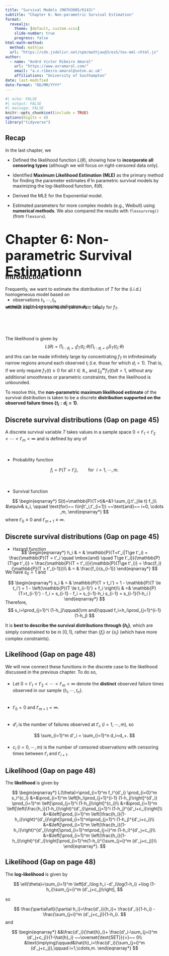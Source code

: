 ```yaml
---
title: "Survival Models (MATH3085/6143)"
subtitle: "Chapter 6: Non-parametric Survival Estimation"
format:
  revealjs: 
    theme: [default, custom.scss]
    slide-number: true
    progress: false
html-math-method:
  method: mathjax
  url: "https://cdn.jsdelivr.net/npm/mathjax@3/es5/tex-mml-chtml.js"
author:
  - name: "André Victor Ribeiro Amaral"
    url: "https://www.avramaral.com/"  
    email: "a.v.ribeiro-amaral@soton.ac.uk"
    affiliations: "University of Southampton"
date: last-modified
date-format: "DD/MM/YYYY"
---
```


```r
#| echo: FALSE
#| output: FALSE
#| message: FALSE
knitr::opts_chunk$set(include = TRUE)
options(digits = 4)
library("tidyverse")
```

## Recap

:::{.justify}

In the last chapter, we

- Defined the likelihood function $L(\theta)$, showing how to [**incorporate all censoring types**]{.alert} (although we will focus on right-censored data only).

- Identified [**Maximum Likelihood Estimation (MLE)**]{.alert} as the primary method for finding the parameter estimates $\hat{\theta}$ in parametric survival models by maximizing the log-likelihood function, $\ell(\theta)$.

- Derived the MLE for the Exponential model.

- Estimated parameters for more complex models (e.g., Weibull) using [**numerical methods**]{.alert}. We also compared the results with `flexsurvreg()` (from `flexsurv`).

:::

# <span style="font-size: 42px; color: #131516; display: block; margin-bottom: -50px">[**Chapter 6:**]{.secondary} Non-parametric Survival Estimationn</span>


## Introduction

:::{.justify .small-text}

Frequently, we want to estimate the distribution of $T$ for the  (i.i.d.) homogeneous model based on  

<div style="margin-top: -10pt;"></div>

- observations $t_1, \cdots ,t_n$ 
- with (right-) censoring indicators $d_1, \cdots ,d_n$, 

<div style="margin-top: -25pt;"></div>

[**without**]{.alert} assuming a particular parametric family for $f_T$.

<div style="margin-top: 60pt;"></div>

:::{.fragment}
The likelihood is given by 
$$
L(\theta)=\prod_{i:d_i=1} f_T(t_i; \theta)\prod_{i:d_i=0} S_T(t_i; \theta)
$$
and this can be made infinitely large by concentrating $f_T$ in infinitesimally narrow regions around each observed $t_i$ (i.e. those for which  $d_i=1$). That is, if we only require $f_T(t) \ge 0$ for all $t \in \mathbb{R}_+$ and $\int_0^{\infty}f_T(t)dt = 1$, without any additional smoothness or parametric constraints, then [the likelihood is unbounded]{.alert}.


To resolve this, [the **non-parametric maximum likelihood estimate** of the survival distribution is taken to be a discrete **distribution supported on the observed failure times $\{t_i: d_i=1\}$**]{.alert}.

:::
:::


## Discrete survival distributions [**(Gap on page 45)**]{.alert}

:::{.justify .small-text .fragment}

A discrete survival variable $T$ takes values in a sample space $0<t'_1<t'_2<\cdots <t'_m<\infty$ and is defined by any of

<div style="margin-top: 35pt;"></div>

:::{.fragment}
- Probability function 

$$
f_i =\mathbb{P}(T=t'_i), \qquad \text{for}~~ i=1, \cdots, m.
$$

<div style="margin-top: 35pt;"></div>

:::

:::{.fragment}
- Survival function

$$
\begin{eqnarray*}
S(t)=\mathbb{P}(T>t)&=&1-\sum_{j:t'_j\le t} f_j\\
&\equiv& s_i, \qquad \text{for}~~ t\in[t'_i,t'_{i+1}) ~~\text{and}~~ i=0, \cdots ,m,
\end{eqnarray*}
$$
where $t'_0 \equiv 0$ and $t'_{m+1} \equiv \infty$.
:::
:::

## Discrete survival distributions [**(Gap on page 45)**]{.alert}

:::{.justify .small-text}

- Hazard function  

<div style="margin-top: -15pt;"></div>

$$
\begin{eqnarray*}
h_i & = & \mathbb{P}(T=t'_i|T\ge t'_i) = \frac{\mathbb{P}(T = t'_i \quad \mbox{and} \quad T\ge t'_i)}{\mathbb{P}(T\ge t'_i)} =  \frac{\mathbb{P}(T = t'_i)}{\mathbb{P}(T\ge t'_i)} = \frac{f_i}{\mathbb{P}(T > t'_{i-1})}\\
& = & \frac{f_i}{s_{i-1}}
\end{eqnarray*}
$$

<div style="margin-top: -15pt;"></div>

We have $s_0=1$ and

$$
\begin{eqnarray*}
s_i & = & \mathbb{P}(T > t_i') =  1 - \mathbb{P}(T \le t_i') =  1 - \left(\mathbb{P}(T \le t_{i-1}') + f_i \right)\\
& =& \mathbb{P}(T>t_{i-1}') - f_i = s_{i-1} - f_i =  s_{i-1}-h_i s_{i-1} =  s_{i-1}(1-h_i )
\end{eqnarray*}
$$
<div style="margin-top: -15pt;"></div>

Therefore,
$$
s_i=\prod_{j=1}^i (1-h_j)\qquad{\rm and}\qquad f_i=h_i\prod_{j=1}^{i-1} (1-h_j)
$$

It is [**best to describe the survival distributions through $\{h_i\}$**]{.alert}, which are simply constrained to be in $[0,1]$, rather than $\{f_i\}$ or $\{s_i\}$ (which have more complex constraints).

:::

## Likelihood [**(Gap on page 48)**]{.alert}

:::{.justify .small-text}

We will now [connect these functions in the discrete case to the likelihood]{.alert} discussed in the previous chapter. To do so,

<div style="margin-top: 15pt;"></div>

:::{.fragment}

- Let $0<t'_1<t'_2<\cdots <t'_m<\infty$ denote the [**distinct**]{.alert} observed failure times observed in our sample $\{t_1,\cdots , t_n\}$.

<div style="margin-top: 25pt;"></div>

- $t'_0=0$ and $t'_{m+1}=\infty$.

<div style="margin-top: 25pt;"></div>

- $d'_i$ is the number of failures observed at $t'_i,\; ( i=1,\cdots ,m)$, so

$$
\sum_{i=1}^m  d'_i = \sum_{i=1}^n  d_i=d_+.
$$

<div style="margin-top: 15pt;"></div>

- $c_i\; ( i=0,\cdots ,m)$ is the number of censored observations with censoring times between $t'_i$ and $t'_{i+1}$.

:::
:::

## Likelihood [**(Gap on page 48)**]{.alert}

:::{.justify .small-text}

The [**likelihood**]{.alert} is given by 

$$
\begin{eqnarray*}
L(\theta)=\prod_{i=1}^m f_i^{d'_i} \prod_{i=0}^m s_i^{c_i}
&=&\prod_{i=1}^m \left[h_i\prod_{j=1}^{i-1} (1-h_j)\right]^{d'_i} \prod_{i=1}^m \left[\prod_{j=1}^i (1-h_j)\right]^{c_i}\\
&=&\prod_{i=1}^m  \left[\left(\frac{h_i}{1-h_i}\right)^{d'_i}\prod_{j=1}^i (1-h_j)^{d'_i+c_i}\right]\\
&=&\left[\prod_{i=1}^m \left(\frac{h_i}{1-h_i}\right)^{d'_i}\right]\prod_{i=1}^m\prod_{j=1}^i (1-h_j)^{d'_i+c_i}\\
&=&\left[\prod_{i=1}^m \left(\frac{h_i}{1-h_i}\right)^{d'_i}\right]\prod_{i=1}^m\prod_{j=i}^m (1-h_i)^{d'_j+c_j}\\
&=&\left[\prod_{i=1}^m \left(\frac{h_i}{1-h_i}\right)^{d'_i}\right]\prod_{i=1}^m(1-h_i)^{\sum_{j=i}^m (d'_j+c_j)}\\
\end{eqnarray*}.
$$
:::

## Likelihood [**(Gap on page 48)**]{.alert}

:::{.justify .small-text}

The [**log-likelihood**]{.alert} is given by 

$$
\ell(\theta)=\sum_{i=1}^m \left[d'_i\log h_i -d'_i\log(1-h_i) +\log (1-h_i)\sum_{j=i}^m (d'_j+c_j)\right],
$$

so

$$
\frac{\partial\ell}{\partial h_i}=\frac{d'_i}{h_i}+ \frac{d'_i}{1-h_i} - \frac{\sum_{j=i}^m (d'_j+c_j)}{1-h_i}.
$$
and

$$
\begin{eqnarray*}
&&\frac{d'_i}{\hat{h}_i}+ \frac{d'_i-\sum_{j=i}^m (d'_j+c_j)}{1-\hat{h}_i} ~~\overset{\text{SET}}{=}~~ 0\\
&\text{implying}\qquad&\hat{h}_i=\frac{d'_i}{\sum_{j=i}^m (d'_j+c_j)},\qquad i=1,\cdots,m.
\end{eqnarray*}
$$

:::




